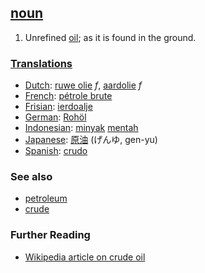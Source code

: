 ==[[noun]]==
# Unrefined [[oil]]; as it is found in the ground.

===[[Translation]]s===
*[[Dutch]]: [[ruwe olie]] ''f'', [[aardolie]] ''f''
*[[French]]: [[pétrole brute]]
*[[Frisian]]: [[ierdoalje]]
*[[German]]: [[Rohöl]]
*[[Indonesian]]: [[minyak]] [[mentah]]
*[[Japanese]]: [[原油]] (げんゆ, gen-yu)
*[[Spanish]]: [[crudo]]

=== See also ===
* [[petroleum]]
* [[crude]]

=== Further Reading ===
* [[w:crude oil|Wikipedia article on crude oil]]